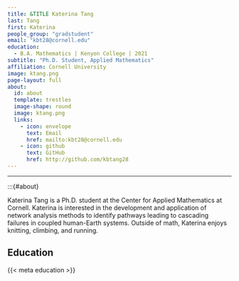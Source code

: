 ```yaml
---
title: &TITLE Katerina Tang
last: Tang
first: Katerina
people_group: "gradstudent"
email: "kbt28@cornell.edu"
education:
  - B.A. Mathematics | Kenyon College | 2021
subtitle: "Ph.D. Student, Applied Mathematics"
affiliation: Cornell University
image: ktang.png
page-layout: full
about: 
  id: about
  template: trestles
  image-shape: round
  image: ktang.png
  links:
    - icon: envelope
      text: Email
      href: mailto:kbt28@cornell.edu
    - icon: github
      text: GitHub 
      href: http://github.com/kbtang28
---
```


<hr>

:::{#about}

Katerina Tang is a Ph.D. student at the Center for Applied Mathematics at Cornell. Katerina is interested in the development and application of network analysis methods to identify pathways leading to cascading failures in coupled human-Earth systems. Outside of math, Katerina enjoys knitting, climbing, and running.


## Education


{{< meta education >}}

<br>
